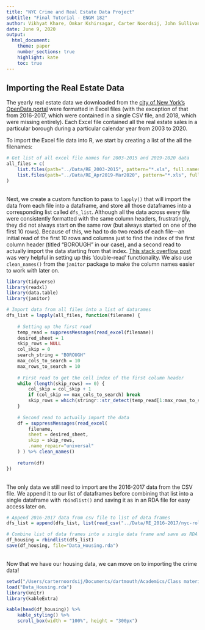 ```yaml
---
title: "NYC Crime and Real Estate Data Project"
subtitle: "Final Tutorial - ENGM 182"
author: Vikhyat Khare, Omkar Kshirsagar, Carter Noordsij, John Sullivan
date: June 9, 2020
output:
  html_document:
    theme: paper
    number_sections: true
    highlight: kate
    toc: true
---
```



## Importing the Real Estate Data
The yearly real estate data we downloaded from the [city of New York's OpenData portal](https://opendata.cityofnewyork.us) were formatted in Excel files (with the exception of that from 2016-2017, which were contained in a single CSV file, and 2018, which were missing entirely). Each Excel file contained all the real estate sales in a particular borough during a particular calendar year from 2003 to 2020.

To import the Excel file data into R, we start by creating a list of the all the filenames:
```r
# Get list of all excel file names for 2003-2015 and 2019-2020 data
all_files = c(
    list.files(path="../Data/RE_2003-2015", pattern="*.xls", full.names=TRUE, recursive=FALSE),
    list.files(path="../Data/RE_Apr2019-Mar2020", pattern="*.xls", full.names=TRUE, recursive=FALSE)
)
```
<br/>
Next, we create a custom function to pass to `lapply()` that will import the data from each file into a dataframe, and store all those dataframes into a corresponding list called `dfs_list`. Although all the data across every file were consistently formatted with the same column headers, frustratingly, they did not always start on the same row (but always started on one of the first 10 rows). Because of this, we had to do two reads of each file—an initial read of the first 10 rows and columns just to find the index of the first column header (titled "BOROUGH" in our case), and a second read to actually import the data starting from that index. [This stack overflow post](https://stackoverflow.com/questions/43242467/reading-excel-in-r-how-to-find-the-start-cell-in-messy-spreadsheets?rq=1) was very helpful in setting up this 'double-read' functionality. We also use `clean_names()` from the `janitor` package to make the column names easier to work with later on.
```r
library(tidyverse)
library(readxl)
library(data.table)
library(janitor)

# Import data from all files into a list of datarames
dfs_list = lapply(all_files, function(filename) {
  
    # Setting up the first read
    temp_read = suppressMessages(read_excel(filename))
    desired_sheet = 1
    skip_rows = NULL
    col_skip = 0
    search_string = "BOROUGH"
    max_cols_to_search = 10
    max_rows_to_search = 10
    
    # First read to get the cell index of the first column header
    while (length(skip_rows) == 0) {
        col_skip = col_skip + 1
        if (col_skip == max_cols_to_search) break
        skip_rows = which(stringr::str_detect(temp_read[1:max_rows_to_search,col_skip][[1]],search_string)) - 0
    }
  
    # Second read to actually import the data
    df = suppressMessages(read_excel(
        filename,
        sheet = desired_sheet,
        skip = skip_rows,
        .name_repair="universal"
    ) ) %>% clean_names()
  
    return(df)
})
```
<br/>
The only data we still need to import are the 2016-2017 data from the CSV file. We append it to our list of dataframes before combining that list into a single dataframe with `rbindlist()` and saving it as in an RDA file for easy access later on.
```r
# Append 2016-2017 data from csv file to list of data frames
dfs_list = append(dfs_list, list(read_csv("../Data/RE_2016-2017/nyc-rolling-sales.csv")[,-(1)] %>% clean_names()))

# Combine list of data frames into a single data frame and save as RDA file
df_housing = rbindlist(dfs_list)
save(df_housing, file="Data_Housing.rda")
```
<br/>
Now that we have our housing data, we can move on to importing the crime data!
<br/>
```r
setwd("/Users/carternoordsij/Documents/dartmouth/Academics/Class materials/engm_182/Engm182_Project")
load("Data_Housing.rda")
library(knitr)
library(kableExtra)

kable(head(df_housing)) %>%
    kable_styling() %>%
    scroll_box(width = "100%", height = "300px")
```
<br/>
